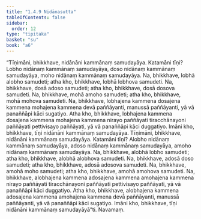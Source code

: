 ```yaml
---
title: "1.4.9 Nidānasutta"
tableOfContents: false
sidebar:
  order: 12
type: "tipitaka"
basket: "su"
book: "a6"
---
```



<DynamicBreadcrumb />

<Division number="39" book="a6" bookNo="16" page="297">

<Paragraph number="258" book="a6">
“Tīṇimāni, bhikkhave, nidānāni kammānaṃ samudayāya. Katamāni tīṇi? Lobho nidānaṃ kammānaṃ samudayāya, doso nidānaṃ kammānaṃ samudayāya, moho nidānaṃ kammānaṃ samudayāya. Na, bhikkhave, lobhā alobho samudeti; atha kho, bhikkhave, lobhā lobhova samudeti. Na, bhikkhave, dosā adoso samudeti; atha kho, bhikkhave, dosā dosova samudeti. Na, bhikkhave, mohā amoho samudeti; atha kho, bhikkhave, mohā mohova samudeti. Na, bhikkhave, lobhajena kammena dosajena kammena mohajena kammena devā paññāyanti, manussā paññāyanti, yā vā panaññāpi kāci sugatiyo. Atha kho, bhikkhave, lobhajena kammena dosajena kammena mohajena kammena nirayo paññāyati tiracchānayoni paññāyati pettivisayo paññāyati, yā vā panaññāpi kāci duggatiyo. Imāni kho, bhikkhave, tīṇi nidānāni kammānaṃ samudayāya.
</Paragraph>

<Paragraph number="259" book="a6">
Tīṇimāni, bhikkhave, nidānāni kammānaṃ samudayāya. Katamāni tīṇi? Alobho nidānaṃ kammānaṃ samudayāya, adoso nidānaṃ kammānaṃ samudayāya, amoho nidānaṃ kammānaṃ samudayāya. Na, bhikkhave, alobhā lobho samudeti; atha kho, bhikkhave, alobhā alobhova samudeti. Na, bhikkhave, adosā doso samudeti; atha kho, bhikkhave, adosā adosova samudeti. Na, bhikkhave, amohā moho samudeti; atha kho, bhikkhave, amohā amohova samudeti. Na, bhikkhave, alobhajena kammena adosajena kammena amohajena kammena nirayo paññāyati tiracchānayoni paññāyati pettivisayo paññāyati, yā vā panaññāpi kāci duggatiyo. Atha kho, bhikkhave, alobhajena kammena adosajena kammena amohajena kammena devā paññāyanti, manussā paññāyanti, yā vā panaññāpi kāci sugatiyo. Imāni kho, bhikkhave, tīṇi nidānāni kammānaṃ samudayāyā”ti.

</Paragraph>
</Division>

<Paragraph number="260" type="center" book="a6">
Navamaṃ.
</Paragraph>